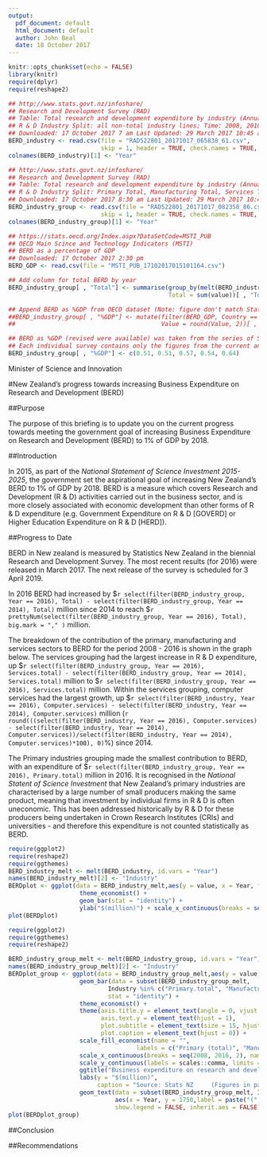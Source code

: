 ```yaml
---
output:
  pdf_document: default
  html_document: default
  author: John Beal
  date: 18 October 2017
---
```


```r
knitr::opts_chunk$set(echo = FALSE)
library(knitr)
require(dplyr)
require(reshape2)
```

```r
## http://www.stats.govt.nz/infoshare/
## Research and Development Survey (RAD)
## Table: Total research and development expenditure by industry (Annual-Jun) 
## R & D Industry Split: all non-total industry lines; Time: 2008, 2010, 2012, 2014, 2016
## Downloaded: 17 October 2017 7 am Last Updated: 29 March 2017 10:45 am
BERD_industry <- read.csv(file = "RAD522801_20171017_065838_61.csv", 
                          skip = 1, header = TRUE, check.names = TRUE, nrow = 5, na.strings = "..")
colnames(BERD_industry)[1] <- "Year"
```

```r
## http://www.stats.govt.nz/infoshare/
## Research and Development Survey (RAD)
## Table: Total research and development expenditure by industry (Annual-Jun) 
## R & D Industry Split: Primary Total, Manufacturing Total, Services Total; Time: 2008, 2010, 2012, 2014, 2016
## Downloaded: 17 October 2017 8:30 am Last Updated: 29 March 2017 10:45 am
BERD_industry_group <- read.csv(file = "RAD522801_20171017_082358_86.csv", 
                          skip = 1, header = TRUE, check.names = TRUE, nrow = 5, na.strings = "..")
colnames(BERD_industry_group)[1] <- "Year"
```


```r
## https://stats.oecd.org/Index.aspx?DataSetCode=MSTI_PUB
## OECD Main Scince and Technology Indicators (MSTI)
## BERD as a percentage of GDP
## Downloaded: 17 October 2017 2:30 pm
BERD_GDP <- read.csv(file = "MSTI_PUB_17102017015101164.csv")
```


```r
## Add column for total BERD by year
BERD_industry_group[ , "Total"] <- summarise(group_by(melt(BERD_industry_group, id.vars = "Year"), Year), 
                                             Total = sum(value))[ , "Total"]

## Append BERD as %GDP from OECD dataset (Note: figure don't match Stats NZ, switching to Stats NZ revised figures)
##BERD_industry_group[ , "%GDP"] <- mutate(filter(BERD_GDP, Country == "New Zealand", YEAR > 2006), 
##                                         Value = round(Value, 2))[ , "Value"]

## BERD as %GDP (revised were available) was taken from the series of Stats NZ Research and Development Surveys
## Each individual survey contains only the figures from the current and previous period
BERD_industry_group[ , "%GDP"] <- c(0.51, 0.51, 0.57, 0.54, 0.64)

```


Minister of Science and Innovation

#New Zealand's progress towards increasing Business Expenditure on Research and Development (BERD)

##Purpose

The purpose of this briefing is to update you on the current progress towards meeting the government goal of increasing Business Expenditure on Research and Development (BERD) to 1% of GDP by 2018.

##Introduction

In 2015, as part of the *National Statement of Science Investment 2015-2025*, the government set the aspirational goal of increasing New Zealand's BERD to 1% of GDP by 2018. BERD is a measure which covers Research and Development (R & D) activities carried out in the business sector, and is more closely associated with economic development than other forms of R & D expenditure (e.g. Government Expenditure on R & D [GOVERD] or Higher Education Expenditure on R & D [HERD]). 




<!---
BERD includes R & D performed by business, even if the funding is received elsewhere (e.g. government grants). BERD does not include R & D funded by business, but performed by government or higher educational institutions.
-->

  


##Progress to Date


BERD in New zealand is measured by Statistics New Zealand in the biennial Research and Development Survey. The most recent results (for 2016) were released in March 2017. The next release of the survey is scheduled for 3 April 2019.

In 2016 BERD had increased by $`r select(filter(BERD_industry_group, Year == 2016), Total) - select(filter(BERD_industry_group, Year == 2014), Total)` million since 2014 to reach $`r prettyNum(select(filter(BERD_industry_group, Year == 2016), Total), big.mark = "," )` million. 

The breakdown of the contribution of the primary, manufacturing and services sectors to BERD for the period 2008 - 2016 is shown in the graph below. The services grouping had the largest increase in R & D expenditure, up $`r select(filter(BERD_industry_group, Year == 2016), Services.total) - select(filter(BERD_industry_group, Year == 2014), Services.total)` million to $`r select(filter(BERD_industry_group, Year == 2016), Services.total)` million. Within the services grouping, computer services had the largest growth, up $`r select(filter(BERD_industry, Year == 2016), Computer.services) - select(filter(BERD_industry, Year == 2014), Computer.services)` million (`r round(((select(filter(BERD_industry, Year == 2016), Computer.services) - select(filter(BERD_industry, Year == 2014), Computer.services))/select(filter(BERD_industry, Year == 2014), Computer.services)*100), 0) `%) since 2014.    

The Primary industries grouping made the smallest contribution to BERD, with an expenditure of $`r select(filter(BERD_industry_group, Year == 2016), Primary.total)` million in 2016. It is recognised in the *National Statent of Science Investment* that New Zealand's primary industries are characterised by a large number of small producers making the same product, meaning that investment by individual firms in R & D is often uneconomic. This has been addressed historically by R & D for these producers being undertaken in Crown Research Institutes (CRIs) and universities - and therefore this expenditure is not counted statistically as BERD.   






```r
require(ggplot2)
require(reshape2)
require(ggthemes)
BERD_industry_melt <- melt(BERD_industry, id.vars = "Year")
names(BERD_industry_melt)[2] <- "Industry"
BERDplot <- ggplot(data = BERD_industry_melt,aes(y = value, x = Year, fill = Industry)) + 
                    theme_economist() +
                    geom_bar(stat = "identity") +
                    ylab("$(million)") + scale_x_continuous(breaks = seq(2008, 2016, 2), name = "")
plot(BERDplot)
```


```r
require(ggplot2)
require(ggthemes)
require(reshape2)

BERD_industry_group_melt <- melt(BERD_industry_group, id.vars = "Year")
names(BERD_industry_group_melt)[2] <- "Industry"
BERDplot_group <- ggplot(data = BERD_industry_group_melt,aes(y = value, x = Year, fill = Industry)) + 
                    geom_bar(data = subset(BERD_industry_group_melt, 
                            Industry %in% c("Primary.total", "Manufacturing.total", "Services.total")), 
                            stat = "identity") + 
                    theme_economist() +
                    theme(axis.title.y = element_text(angle = 0, vjust = 1),
                          axis.text.y = element_text(hjust = 1),
                          plot.subtitle = element_text(size = 15, hjust = 0.5),
                          plot.caption = element_text(hjust = 0)) +
                    scale_fill_economist(name = "",
                                    labels = c("Primary (total)", "Manufacturing (total)", "Services (total)", "")) +
                    scale_x_continuous(breaks = seq(2008, 2016, 2), name = "") +
                    scale_y_continuous(labels = scales::comma, limits = c(0, 2000)) +
                    ggtitle("Business expenditure on research and development", subtitle = "By industry") +
                    labs(y = "$(million)", 
                         caption = "Source: Stats NZ     (Figures in parentheses give BERD as a percentage of GDP)") +
                    geom_text(data = subset(BERD_industry_group_melt, Industry == "%GDP"), 
                              aes(x = Year, y = 1750,label = paste("(", value, ")")), 
                              show.legend = FALSE, inherit.aes = FALSE)
plot(BERDplot_group)
```


##Conclusion

##Recommendations